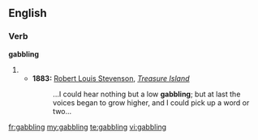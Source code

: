 ==English==

===Verb===
'''gabbling'''

# {{present participle of|[[gabble]]}}
#*'''1883:''' [[w:Robert Louis Stevenson|Robert Louis Stevenson]], ''[[w:Treasure Island|Treasure Island]]''
#*: ...I could hear nothing but a low '''gabbling'''; but at last the voices began to grow higher, and I could pick up a word or two...

[[fr:gabbling]]
[[my:gabbling]]
[[te:gabbling]]
[[vi:gabbling]]